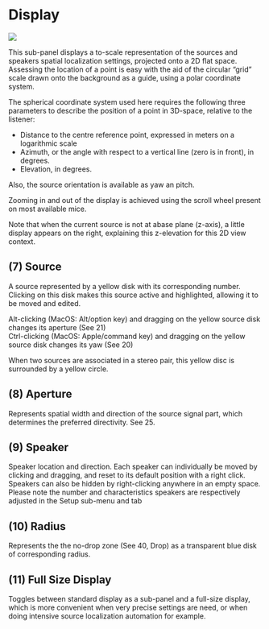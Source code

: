 # Display

![](include/spat_04.jpg)

This sub-panel displays a to-scale representation of the sources and speakers spatial localization settings, projected 
onto a 2D flat space.  
Assessing the location of a point is easy with the aid of the circular "grid" scale drawn onto the background as a 
guide, using a polar coordinate system.

The spherical coordinate system used here requires the following three parameters to describe the position of a point in 
3D-space, relative to the listener:

* Distance to the centre reference point, expressed in meters on a logarithmic scale
* Azimuth, or the angle with respect to a vertical line (zero is in front), in degrees.
* Elevation, in degrees.

Also, the source orientation is available as yaw an pitch.

Zooming in and out of the display is achieved using the scroll wheel present on most available mice.

Note that when the current source is not at abase plane (z-axis), a little display appears on the right, explaining this 
z-elevation for this 2D view context.


## (7) Source
A source represented by a yellow disk with its corresponding number. Clicking on this disk makes this source active and
highlighted, allowing it to be moved and edited.

Alt-clicking (MacOS: Alt/option key) and dragging on the yellow source disk changes its aperture (See 21)  
Ctrl-clicking (MacOS: Apple/command key) and dragging on the yellow source disk changes its yaw (See 20)


When two sources are associated in a stereo pair, this yellow disc is surrounded by a yellow circle.


## (8) Aperture
Represents spatial width and direction of the source signal part, which determines the preferred directivity. See 25.


## (9) Speaker
Speaker location and direction. Each speaker can individually be moved by clicking and dragging, and reset to its default
position with a right click.  
Speakers can also be hidden by right-clicking anywhere in an empty space.  
Please note the number and characteristics speakers are respectively adjusted in the Setup sub-menu and tab


## (10) Radius
Represents the the no-drop zone (See 40, Drop) as a transparent blue disk of corresponding radius.


## (11) Full Size Display
Toggles between standard display as a sub-panel and a full-size display, which is more convenient when very precise 
settings are need, or when doing intensive source localization automation for example.
